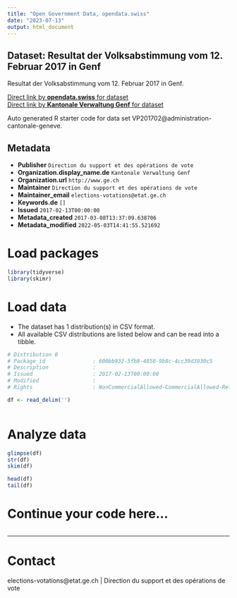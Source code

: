 ```yaml
---
title: "Open Government Data, opendata.swiss"
date: "2023-07-13"
output: html_document
---
```


## Dataset: Resultat der Volksabstimmung vom 12. Februar 2017 in Genf

Resultat der Volksabstimmung vom 12. Februar 2017 in Genf.

[Direct link by **opendata.swiss** for dataset](https://opendata.swiss/de/dataset/votation-populaire-du-12-fevrier-2017-resultats-detailles-du-canton-de-geneve)<br>
[Direct link by **Kantonale Verwaltung Genf** for dataset]()

Auto generated R starter code for data set VP201702@administration-cantonale-geneve.

## Metadata

- **Publisher** `Direction du support et des opérations de vote`
- **Organization.display_name.de** `Kantonale Verwaltung Genf`
- **Organization.url** `http://www.ge.ch`
- **Maintainer** `Direction du support et des opérations de vote`
- **Maintainer_email** `elections-votations@etat.ge.ch`
- **Keywords.de** `[]`
- **Issued** `2017-02-13T00:00:00`
- **Metadata_created** `2017-03-08T13:37:09.638706`
- **Metadata_modified** `2022-05-03T14:41:55.521692`


# Load packages

```r

library(tidyverse)
library(skimr)

```

# Load data

-   The dataset has 1 distribution(s) in CSV format.
-   All available CSV distributions are listed below and can be read into a tibble.

```r

# Distribution 0
# Package_id               : 600bb932-5fb8-4850-9b8c-4cc39d3930c5
# Description              : 
# Issued                   : 2017-02-13T00:00:00
# Modified                 : 
# Rights                   : NonCommercialAllowed-CommercialAllowed-ReferenceRequired

df <- read_delim('')



```

# Analyze data

```r

glimpse(df)
str(df)
skim(df)

head(df)
tail(df)

```

# Continue your code here...

```r

```

------------------------------------------------------------------------

# Contact

elections-votations@etat.ge.ch | Direction du support et des opérations de vote
